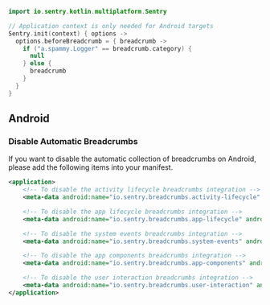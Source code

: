 ```kotlin
import io.sentry.kotlin.multiplatform.Sentry

// Application context is only needed for Android targets
Sentry.init(context) { options ->
  options.beforeBreadcrumb = { breadcrumb ->
    if ("a.spammy.Logger" == breadcrumb.category) {
      null
    } else {
      breadcrumb
    }
  }
}
```

## Android
### Disable Automatic Breadcrumbs

If you want to disable the automatic collection of breadcrumbs on Android, please add the following items into your manifest.

```xml
<application>
    <!-- To disable the activity lifecycle breadcrumbs integration -->
    <meta-data android:name="io.sentry.breadcrumbs.activity-lifecycle" android:value="false" />

    <!-- To disable the app lifecycle breadcrumbs integration -->
    <meta-data android:name="io.sentry.breadcrumbs.app-lifecycle" android:value="false" />

    <!-- To disable the system events breadcrumbs integration -->
    <meta-data android:name="io.sentry.breadcrumbs.system-events" android:value="false" />

    <!-- To disable the app components breadcrumbs integration -->
    <meta-data android:name="io.sentry.breadcrumbs.app-components" android:value="false" />

    <!-- To disable the user interaction breadcrumbs integration -->
    <meta-data android:name="io.sentry.breadcrumbs.user-interaction" android:value="false" />
</application>
```
